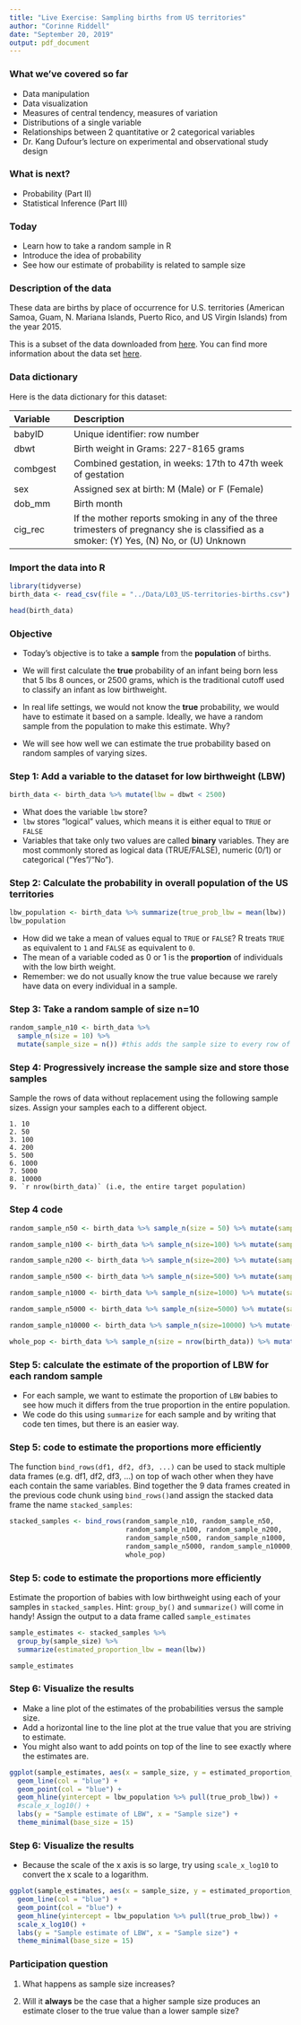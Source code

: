 ```yaml
---
title: "Live Exercise: Sampling births from US territories"
author: "Corinne Riddell"
date: "September 20, 2019"
output: pdf_document
---
```


### What we've covered so far

* Data manipulation
* Data visualization
* Measures of central tendency, measures of variation 
* Distributions of a single variable
* Relationships between 2 quantitative or 2 categorical variables
* Dr. Kang Dufour's lecture on experimental and observational study design 

### What is next?

* Probability (Part II)
* Statistical Inference (Part III)

### Today

* Learn how to take a random sample in R
* Introduce the idea of probability
* See how our estimate of probability is related to sample size

### Description of the data

These data are births by place of occurrence for U.S. territories (American Samoa,
Guam, N. Mariana Islands, Puerto Rico, and US Virgin Islands) from the year 2015.

This is a subset of the data downloaded from [here](http://www.nber.org/data/vital-statistics-natality-data.html).
You can find more information about the data set [here](ftp://ftp.cdc.gov/pub/Health_Statistics/NCHS/Dataset_Documentation/DVS/natality/UserGuide2016.pdf).

### Data dictionary

Here is the data dictionary for this dataset:

| Variable        | Description                                                  |
|:----------------|:-------------------------------------------------------------|
| babyID          | Unique identifier: row number                                |
| dbwt            | Birth weight in Grams: 227-8165 grams          | 
| combgest        | Combined gestation, in weeks: 17th to 47th week of gestation|              
| sex             | Assigned sex at birth: M (Male) or F (Female)	                       |
| dob_mm          | Birth month                                    | 
| cig_rec         | If the mother reports smoking in any of the three trimesters of pregnancy she is classified as a smoker: (Y) Yes, (N) No, or (U) Unknown|

### Import the data into R

```r
library(tidyverse)
birth_data <- read_csv(file = "../Data/L03_US-territories-births.csv") %>% select(-X1)
```

```r
head(birth_data)
```


### Objective

* Today's objective is to take a **sample** from the **population** of births. 

* We will first calculate the **true** probability of an infant being born less
that 5 lbs 8 ounces, or 2500 grams, which is the traditional cutoff used to 
classify an infant as low birthweight. 

* In real life settings, we would not know the **true** probability, we would have
to estimate it based on a sample. Ideally, we have a random sample from the population
to make this estimate. Why?

* We will see how well we can estimate the true probability based on random samples of varying sizes.

### Step 1: Add a variable to the dataset for low birthweight (LBW)

```r
birth_data <- birth_data %>% mutate(lbw = dbwt < 2500) 
```

* What does the variable `lbw` store?
* `lbw` stores "logical" values, which means it is either equal to `TRUE` or `FALSE`
* Variables that take only two values are called **binary** variables. They are most commonly stored as logical data (TRUE/FALSE), numeric (0/1) or categorical ("Yes"/"No").

### Step 2: Calculate the probability in overall population of the US territories

```r
lbw_population <- birth_data %>% summarize(true_prob_lbw = mean(lbw))
lbw_population
```

* How did we take a mean of values equal to `TRUE` or `FALSE`? R treats `TRUE` as equivalent to `1` and `FALSE` as equivalent to `0`.
* The mean of a variable coded as 0 or 1 is the **proportion** of individuals with the low birth weight.
* Remember: we do not usually know the true value because we rarely have data on every individual in a sample.

### Step 3: Take a random sample of size n=10

```r
random_sample_n10 <- birth_data %>% 
  sample_n(size = 10) %>% 
  mutate(sample_size = n()) #this adds the sample size to every row of the new data frame
```

### Step 4: Progressively increase the sample size and store those samples

Sample the rows of data without replacement using the following sample sizes.
Assign your samples each to a different object.

    1. 10
    2. 50
    3. 100
    4. 200
    5. 500
    6. 1000
    7. 5000
    8. 10000
    9. `r nrow(birth_data)` (i.e, the entire target population)
    
### Step 4 code

```r
random_sample_n50 <- birth_data %>% sample_n(size = 50) %>% mutate(sample_size = n())

random_sample_n100 <- birth_data %>% sample_n(size=100) %>% mutate(sample_size = n())

random_sample_n200 <- birth_data %>% sample_n(size=200) %>% mutate(sample_size = n())

random_sample_n500 <- birth_data %>% sample_n(size=500) %>% mutate(sample_size = n())

random_sample_n1000 <- birth_data %>% sample_n(size=1000) %>% mutate(sample_size = n())

random_sample_n5000 <- birth_data %>% sample_n(size=5000) %>% mutate(sample_size = n())

random_sample_n10000 <- birth_data %>% sample_n(size=10000) %>% mutate(sample_size = n())

whole_pop <- birth_data %>% sample_n(size = nrow(birth_data)) %>% mutate(sample_size = n())
```

### Step 5: calculate the estimate of the proportion of LBW for each random sample

* For each sample, we want to estimate the proportion of `LBW` babies to see how
much it differs from the true proportion in the entire population.
* We code do this using `summarize` for each sample and by writing that code 
ten times, but there is an easier way.

### Step 5: code to estimate the proportions more efficiently

The function `bind_rows(df1, df2, df3, ...)` can be used to stack multiple data 
frames (e.g. df1, df2, df3, ...) on top of wach other when they have each contain 
the same variables. Bind together the 9 data frames created in the previous code
chunk using `bind_rows()`and assign the stacked data frame the name `stacked_samples`:

```r
stacked_samples <- bind_rows(random_sample_n10, random_sample_n50, 
                             random_sample_n100, random_sample_n200, 
                             random_sample_n500, random_sample_n1000, 
                             random_sample_n5000, random_sample_n10000, 
                             whole_pop)
```

### Step 5: code to estimate the proportions more efficiently

Estimate the proportion of babies with low birthweight using each of 
your samples in `stacked_samples`. Hint: `group_by()` and `summarize()` will 
come in handy! Assign the output to a data frame called `sample_estimates`

```r
sample_estimates <- stacked_samples %>% 
  group_by(sample_size) %>% 
  summarize(estimated_proportion_lbw = mean(lbw)) 

sample_estimates
```

### Step 6: Visualize the results

* Make a line plot of the estimates of the probabilities versus the sample size.
* Add a horizontal line to the line plot at the true value that you are striving to
estimate. 
* You might also want to add points on top of the line to see exactly where the estimates are.

```r
ggplot(sample_estimates, aes(x = sample_size, y = estimated_proportion_lbw)) + 
  geom_line(col = "blue") + 
  geom_point(col = "blue") +
  geom_hline(yintercept = lbw_population %>% pull(true_prob_lbw)) +
  #scale_x_log10() +
  labs(y = "Sample estimate of LBW", x = "Sample size") + 
  theme_minimal(base_size = 15) 
```

### Step 6: Visualize the results

* Because the scale of the x axis is so large, try using `scale_x_log10`
to convert the x scale to a logarithm. 

```r
ggplot(sample_estimates, aes(x = sample_size, y = estimated_proportion_lbw)) + 
  geom_line(col = "blue") + 
  geom_point(col = "blue") +
  geom_hline(yintercept = lbw_population %>% pull(true_prob_lbw)) +
  scale_x_log10() +
  labs(y = "Sample estimate of LBW", x = "Sample size") + 
  theme_minimal(base_size = 15) 
```

### Participation question

1) What happens as sample size increases? 

2) Will it **always** be the case that a higher sample size produces an estimate 
closer to the true value than a lower sample size?
